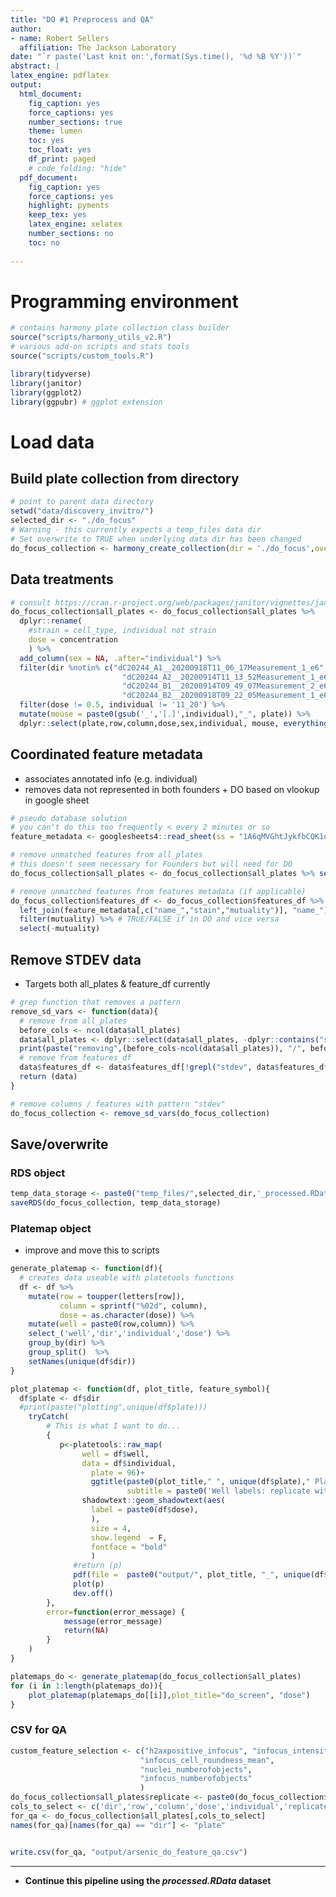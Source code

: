 ```yaml
---
title: "DO #1 Preprocess and QA"
author:
- name: Robert Sellers
  affiliation: The Jackson Laboratory
date: "`r paste('Last knit on:',format(Sys.time(), '%d %B %Y'))`"
abstract: |
latex_engine: pdflatex
output:
  html_document:
    fig_caption: yes
    force_captions: yes
    number_sections: true
    theme: lumen
    toc: yes
    toc_float: yes
    df_print: paged
    # code_folding: "hide"
  pdf_document:
    fig_caption: yes
    force_captions: yes
    highlight: pyments
    keep_tex: yes
    latex_engine: xelatex
    number_sections: no
    toc: no
    
---
```


# Programming environment

```r
# contains harmony plate collection class builder
source("scripts/harmony_utils_v2.R")
# various add-on scripts and stats tools
source("scripts/custom_tools.R")

library(tidyverse)
library(janitor)
library(ggplot2) 
library(ggpubr) # ggplot extension
```

# Load data

## Build plate collection from directory

```r
# point to parent data directory
setwd("data/discovery_invitro/")
selected_dir <- "./do_focus"
# Warning - this currently expects a temp_files data dir 
# Set overwrite to TRUE when underlying data dir has been changed
do_focus_collection <- harmony_create_collection(dir = './do_focus',overwrite = FALSE) 
```

## Data treatments

```r
# consult https://cran.r-project.org/web/packages/janitor/vignettes/janitor.html
do_focus_collection$all_plates <- do_focus_collection$all_plates %>% 
  dplyr::rename(
    #strain = cell_type, individual not strain 
    dose = concentration
    ) %>%
  add_column(sex = NA, .after="individual") %>%
  filter(dir %notin% c("dC20244_A1__20200918T11_06_17Measurement_1_e6",
                         "dC20244_A2__20200914T11_13_52Measurement_1_e6",
                         "dC20244_B1__20200914T09_49_07Measurement_2_e6",
                         "dC20244_B2__20200918T09_22_05Measurement_1_e6")) %>%
  filter(dose != 0.5, individual != '11_20') %>%
  mutate(mouse = paste0(gsub('_','[.]',individual),"_", plate)) %>%
  dplyr::select(plate,row,column,dose,sex,individual, mouse, everything())
```

## Coordinated feature metadata
- associates annotated info (e.g. individual)
- removes data not represented in both founders + DO based on vlookup in google sheet

```r
# pseudo database solution
# you can't do this too frequently < every 2 minutes or so
feature_metadata <- googlesheets4::read_sheet(ss = "1A6qMVGhtJykfbCQK1qq0qv5w3HfKvs8ByVSCiExc49s", sheet = 'founders_quantal') # problem with DO vs Founders here

# remove unmatched features from all_plates
# this doesn't seem necessary for Founders but will need for DO
do_focus_collection$all_plates <- do_focus_collection$all_plates %>% select (-feature_metadata$name_[feature_metadata$mutuality==FALSE])

# remove unmatched features from features metadata (if applicable)
do_focus_collection$features_df <- do_focus_collection$features_df %>%
  left_join(feature_metadata[,c("name_","stain","mutuality")], "name_") %>%
  filter(mutuality) %>% # TRUE/FALSE if in DO and vice versa
  select(-mutuality)
```

## Remove STDEV data
- Targets both all_plates & feature_df currently

```r
# grep function that removes a pattern
remove_sd_vars <- function(data){
  # remove from all_plates
  before_cols <- ncol(data$all_plates)
  data$all_plates <- dplyr::select(data$all_plates, -dplyr::contains("stdev"))
  print(paste("removing",(before_cols-ncol(data$all_plates)), "/", before_cols,"features"))
  # remove from features_df
  data$features_df <- data$features_df[!grepl("stdev", data$features_df$name_),]
  return (data)
}

# remove columns / features with pattern "stdev"
do_focus_collection <- remove_sd_vars(do_focus_collection)
```

## Save/overwrite

### RDS object

```r
temp_data_storage <- paste0("temp_files/",selected_dir,'_processed.RData')
saveRDS(do_focus_collection, temp_data_storage)
```

### Platemap object

- improve and move this to scripts

```r
generate_platemap <- function(df){
  # creates data useable with platetools functions
  df <- df %>%
    mutate(row = toupper(letters[row]),
           column = sprintf("%02d", column),
           dose = as.character(dose)) %>%
    mutate(well = paste0(row,column)) %>%
    select_('well','dir','individual','dose') %>%
    group_by(dir) %>%
    group_split()  %>%
    setNames(unique(df$dir))
}

plot_platemap <- function(df, plot_title, feature_symbol){
  df$plate <- df$dir
  #print(paste("plotting",unique(df$plate)))
    tryCatch(
        # This is what I want to do...
        {
           p<-platetools::raw_map(
                well = df$well,
                data = df$individual,
                  plate = 96)+
                  ggtitle(paste0(plot_title," ", unique(df$plate)," Platemap"),
                          subtitle = paste0('Well labels: replicate with ',feature_symbol)) +
                shadowtext::geom_shadowtext(aes(
                  label = paste0(df$dose),
                  ),
                  size = 4,
                  show.legend  = F,
                  fontface = "bold"
                  ) 
              #return (p)
              pdf(file =  paste0("output/", plot_title, "_", unique(df$plate), ".pdf"))
              plot(p)
              dev.off()
        },
        error=function(error_message) {
            message(error_message)
            return(NA)
        }
    )
}

platemaps_do <- generate_platemap(do_focus_collection$all_plates)
for (i in 1:length(platemaps_do)){
    plot_platemap(platemaps_do[[i]],plot_title="do_screen", "dose")
}
```

### CSV for QA

```r
custom_feature_selection <- c("h2axpositive_infocus", "infocus_intensity_nucleus_alexa488_mean_mean",
                             "infocus_cell_roundness_mean",
                             "nuclei_numberofobjects",
                             "infocus_numberofobjects"
                             )
do_focus_collection$all_plates$replicate <- paste0(do_focus_collection$all_plates$individual,".",do_focus_collection$all_plates$plate)
cols_to_select <- c('dir','row','column','dose','individual','replicate', custom_feature_selection)
for_qa <- do_focus_collection$all_plates[,cols_to_select]
names(for_qa)[names(for_qa) == "dir"] <- "plate"


write.csv(for_qa, "output/arsenic_do_feature_qa.csv")
```

---

- __Continue this pipeline using the _processed.RData_ dataset__